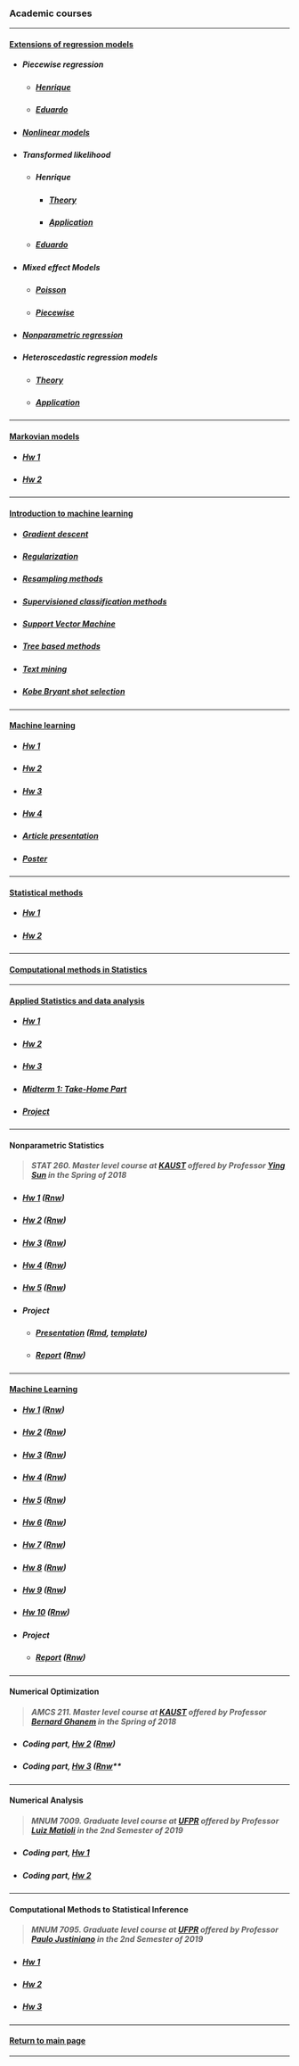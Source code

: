 ### Academic courses

<head><title>Academic course</title></head>

***

<h4>[Extensions of regression models](https://github.com/mynameislaure/emr15)</h4>

* <h5>Piecewise regression</h5>
    + <h5>[Henrique](emr15/piecewise/)</h5>
    + <h5>[Eduardo](emr15/piecewise/piecewise.html)</h5>

* <h5>[Nonlinear models](emr15/nls/)</h5>

* <h5>Transformed likelihood</h5>
    + <h5>Henrique</h5>
        - <h5>[Theory](emr15/trans_likelihood/theory.html)</h5>
        - <h5>[Application](emr15/trans_likelihood/application.html)</h5>
    + <h5>[Eduardo](emr15/trans_likelihood/application-eduardojr.html)</h5>

* <h5>Mixed effect Models</h5>
    + <h5>[Poisson](emr15/lme/mixed_poisson_model.html)</h5>
    + <h5>[Piecewise](emr15/lme/piecewise_mixed_model.html)</h5>

* <h5>[Nonparametric regression](emr15/nonparametric/)</h5>

* <h5>Heteroscedastic regression models</h5>
    + <h5>[Theory](emr15/hetero/theory.html)</h5>
    + <h5>[Application](emr15/hetero/application.html)</h5>

***

<h4>[Markovian models](https://github.com/mynameislaure/ce064mm)</h4>

* <h5>[Hw 1](markov/hw1/master.pdf)</h5>

* <h5>[Hw 2](markov/hw2/master.pdf)</h5>

***

<h4>[Introduction to machine learning](https://github.com/mynameislaure/ce062)</h4>

+ <h5>[Gradient descent](intro2ml/gradient_descent/)</h5>

+ <h5>[Regularization](intro2ml/regularization/)</h5>

+ <h5>[Resampling methods](intro2ml/resampling_methods/)</h5>

+ <h5>[Supervisioned classification methods](intro2ml/supervisioned_classification_methods/)</h5>

+ <h5>[Support Vector Machine](intro2ml/support_vector_machine/)</h5>

+ <h5>[Tree based methods](intro2ml/tree_based_methods/)</h5>

+ <h5>[Text mining](intro2ml/text_mining/)</h5>

+ <h5>[Kobe Bryant shot selection](intro2ml/kobe_bryant_shot_selection/)</h5>

***

<h4>[Machine learning](https://github.com/mynameislaure/ML-UFMG)</h4>

* <h5>[Hw 1](ml/hw1/master.pdf)</h5>

* <h5>[Hw 2](ml/hw2/master.pdf)</h5>

* <h5>[Hw 3](ml/hw3/master.pdf)</h5>

* <h5>[Hw 4](ml/hw4/master.pdf)</h5>

* <h5>[Article presentation](ml/article/master.pdf)</h5>

* <h5>[Poster](ml/poster/master.pdf)</h5>

***

<h4>[Statistical methods](https://github.com/mynameislaure/mi404-statistical_methods)</h4>

* <h5>[Hw 1](stat_methods/hw1.pdf)</h5>

* <h5>[Hw 2](stat_methods/hw2.pdf)</h5>

***

<h4>[Computational methods in Statistics](cms/)</h4>

***

<h4>[Applied Statistics and data analysis](https://github.com/mynameislaure/amcs210)</h4>

* <h5>[Hw 1](applied_stats/hw1.pdf)</h5>

* <h5>[Hw 2](applied_stats/hw2.pdf)</h5>

* <h5>[Hw 3](applied_stats/hw3.pdf)</h5>

* <h5>[Midterm 1: Take-Home Part](applied_stats/md1-thp.pdf)</h5>

* <h5>[Project](applied_stats/project.pdf)</h5>

***

<h4>Nonparametric Statistics</h4>

> <h5>STAT 260. Master level course at [KAUST](https://www.kaust.edu.sa/en)
      offered by Professor [Ying Sun](https://www.kaust.edu.sa/en/study/faculty/ying-sun)
      in the Spring of 2018</h5>

* <h5>[Hw 1](nonparametric_stat/hw1.pdf) ([Rnw](nonparametric_stat/hw1.Rnw))</h5>

* <h5>[Hw 2](nonparametric_stat/hw2.pdf) ([Rnw](nonparametric_stat/hw2.Rnw))</h5>

* <h5>[Hw 3](nonparametric_stat/hw3.pdf) ([Rnw](nonparametric_stat/hw3.Rnw))</h5>

* <h5>[Hw 4](nonparametric_stat/hw4.pdf) ([Rnw](nonparametric_stat/hw4.Rnw))</h5>

* <h5>[Hw 5](nonparametric_stat/hw5.pdf) ([Rnw](nonparametric_stat/hw5.Rnw))</h5>

* <h5>Project</h5>
    + <h5>[Presentation](nonparametric_stat/project_slides.pdf)
          ([Rmd](nonparametric_stat/project_slides.Rmd),
           [template](nonparametric_stat/slides_template.tex))</h5>
    + <h5>[Report](nonparametric_stat/project_report.pdf)
          ([Rnw](nonparametric_stat/project_report.Rnw))</h5>

***

<h4>[Machine Learning](https://sites.google.com/site/kaust229machinelearning/)</h4>

* <h5>[Hw 1](ml-kaust/hw1.pdf) ([Rnw](ml-kaust/hw1.Rnw))</h5>

* <h5>[Hw 2](ml-kaust/hw2.pdf) ([Rnw](ml-kaust/hw2.Rnw))</h5>

* <h5>[Hw 3](ml-kaust/hw3.pdf) ([Rnw](ml-kaust/hw3.Rnw))</h5>

* <h5>[Hw 4](ml-kaust/hw4.pdf) ([Rnw](ml-kaust/hw4.Rnw))</h5>

* <h5>[Hw 5](ml-kaust/hw5.pdf) ([Rnw](ml-kaust/hw5.Rnw))</h5>

* <h5>[Hw 6](ml-kaust/hw6.pdf) ([Rnw](ml-kaust/hw6.Rnw))</h5>

* <h5>[Hw 7](ml-kaust/hw7.pdf) ([Rnw](ml-kaust/hw7.Rnw))</h5>

* <h5>[Hw 8](ml-kaust/hw8.pdf) ([Rnw](ml-kaust/hw8.Rnw))</h5>

* <h5>[Hw 9](ml-kaust/hw9.pdf) ([Rnw](ml-kaust/hw9.Rnw))</h5>

* <h5>[Hw 10](ml-kaust/hw10.pdf) ([Rnw](ml-kaust/hw10.Rnw))</h5>

* <h5>Project</h5>
    + <h5>[Report](ml-kaust/project_report.pdf)
          ([Rnw](ml-kaust/project_report.Rnw))</h5>

***

<h4>Numerical Optimization</h4>

> <h5>AMCS 211. Master level course at [KAUST](https://www.kaust.edu.sa/en)
      offered by Professor [Bernard Ghanem](http://www.bernardghanem.com/)
      in the Spring of 2018</h5>

* <h5>Coding part, [Hw 2](num_optim/hw2.pdf) ([Rnw](num_optim/hw2.Rnw))</h5>

* <h5>Coding part, [Hw 3](num_optim/hw3.pdf) ([Rnw](num_optim/hw3.Rnw)**</h5>

***

<h4>Numerical Analysis</h4>

> <h5>MNUM 7009. Graduate level course at [UFPR](https://www.ufpr.br)
      offered by Professor [Luiz Matioli](https://docs.ufpr.br/~matioli/)
      in the 2nd Semester of 2019</h5>

* <h5>Coding part, [Hw 1](numerical_analysis/list_1.pdf)</h5>

* <h5>Coding part, [Hw 2](numerical_analysis/list_2.pdf)</h5>

***

<h4>Computational Methods to Statistical Inference</h4>

> <h5>MNUM 7095. Graduate level course at [UFPR](https://www.ufpr.br)
      offered by Professor
      [Paulo Justiniano](http://leg.ufpr.br/~paulojus/)
      in the 2nd Semester of 2019</h5>

* <h5>[Hw 1](mcie/list_1.pdf)</h5>

* <h5>[Hw 2](mcie/list_2.pdf)</h5>

* <h5>[Hw 3](mcie/list_3.pdf)</h5>

***

<h4>[Return to main page](http://leg.ufpr.br/~henrique/)</h4>

***
